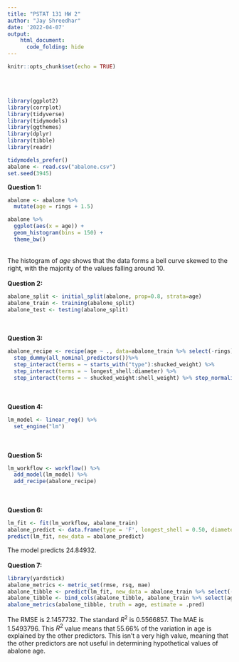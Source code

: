 ```yaml
---
title: "PSTAT 131 HW 2"
author: "Jay Shreedhar"
date: '2022-04-07'
output:
    html_document:
      code_folding: hide
---
```


```r
knitr::opts_chunk$set(echo = TRUE)
```
<br /><br />
```r
library(ggplot2)
library(corrplot)
library(tidyverse)
library(tidymodels)
library(ggthemes)
library(dplyr)
library(tibble)
library(readr)
```

```r
tidymodels_prefer()
abalone <- read.csv("abalone.csv")
set.seed(3945)
```

**Question 1:**

```r

abalone <- abalone %>%
  mutate(age = rings + 1.5)

abalone %>% 
  ggplot(aes(x = age)) +
  geom_histogram(bins = 150) +
  theme_bw()

```
<br />
The histogram of *age* shows that the data forms a bell curve skewed to the right, with the majority of the values falling around 10. 
<br /><br />
**Question 2:**
```r

abalone_split <- initial_split(abalone, prop=0.8, strata=age)
abalone_train <- training(abalone_split)
abalone_test <- testing(abalone_split)

```
<br /><br />
**Question 3:**
```r

abalone_recipe <- recipe(age ~ ., data=abalone_train %>% select(-rings))  %>%
  step_dummy(all_nominal_predictors())%>% 
  step_interact(terms = ~ starts_with("type"):shucked_weight) %>%
  step_interact(terms = ~ longest_shell:diameter) %>%
  step_interact(terms = ~ shucked_weight:shell_weight) %>% step_normalize() %>%   step_scale() %>% step_center(all_predictors())

```
<br /><br />
**Question 4:**
```r

lm_model <- linear_reg() %>%
  set_engine("lm")

```
<br /><br />
**Question 5:**
```r

lm_workflow <- workflow() %>%
  add_model(lm_model) %>%
  add_recipe(abalone_recipe)

```
<br /><br />
**Question 6:**
```r

lm_fit <- fit(lm_workflow, abalone_train)
abalone_predict <- data.frame(type = 'F', longest_shell = 0.50, diameter = 0.10, height = 0.30, whole_weight = 4, shucked_weight = 1, viscera_weight = 2, shell_weight = 1)
predict(lm_fit, new_data = abalone_predict)

```
The model predicts 24.84932.
<br /><br />
**Question 7:**
```r

library(yardstick)
abalone_metrics <- metric_set(rmse, rsq, mae)
abalone_tibble <- predict(lm_fit, new_data = abalone_train %>% select(-age))
abalone_tibble <- bind_cols(abalone_tibble, abalone_train %>% select(age))
abalone_metrics(abalone_tibble, truth = age, estimate = .pred)


```
The RMSE is 2.1457732. The standard $R^2$ is 0.5566857. The MAE is 1.5493796. This $R^2$ value means that 55.66% of the variation in age is explained by the other predictors. This isn't a very high value, meaning that the other predictors are not useful in determining hypothetical values of abalone age.	
